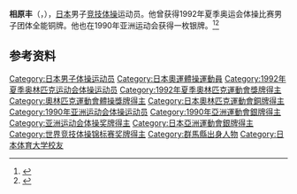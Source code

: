 {{NoteTA|G1=Sports}}
'''相原丰'''（{{jpn|j=相原 豊|hg=あいはら ゆたか|rm=Aihara Yutaka}}，{{bd|1970年|12月18日||}}），[[日本|日本]]男子[[竞技体操|竞技体操]]运动员。他曾获得1992年夏季奥运会体操比赛男子团体全能铜牌。他也在1990年亚洲运动会获得一枚银牌。<ref>{{Cite web|title=Yutaka AIHARA|url=https://www.olympic.org/yutaka-aihara|accessdate=2021-03-27|work=International Olympic Committee|archive-date=2016-10-08|archive-url=https://web.archive.org/web/20161008114211/https://www.olympic.org/yutaka-aihara|dead-url=no}}</ref><ref>{{cite web|url=https://www.olympedia.org/athletes/30574|title=Yutaka Aihara|work=Olympedia|accessdate=2021-03-28|archive-date=2020-06-07|archive-url=https://web.archive.org/web/20200607135206/https://www.olympedia.org/athletes/30574|dead-url=no}}</ref>

== 参考资料 ==
{{reflist}}

{{Authority control}}
{{DEFAULTSORT:Aihara, Yutaka}}
[[Category:日本男子体操运动员|Category:日本男子体操运动员]]
[[Category:日本奧運體操運動員|Category:日本奧運體操運動員]]
[[Category:1992年夏季奥林匹克运动会体操运动员|Category:1992年夏季奥林匹克运动会体操运动员]]
[[Category:1992年夏季奧林匹克運動會獎牌得主|Category:1992年夏季奧林匹克運動會獎牌得主]]
[[Category:奧林匹克運動會體操獎牌得主|Category:奧林匹克運動會體操獎牌得主]]
[[Category:日本奧林匹克運動會銅牌得主|Category:日本奧林匹克運動會銅牌得主]]
[[Category:1990年亚洲运动会体操运动员|Category:1990年亚洲运动会体操运动员]]
[[Category:1990年亞洲運動會銀牌得主|Category:1990年亞洲運動會銀牌得主]]
[[Category:亚洲运动会体操奖牌得主|Category:亚洲运动会体操奖牌得主]]
[[Category:日本亞洲運動會銀牌得主|Category:日本亞洲運動會銀牌得主]]
[[Category:世界竞技体操锦标赛奖牌得主|Category:世界竞技体操锦标赛奖牌得主]]
[[Category:群馬縣出身人物|Category:群馬縣出身人物]]
[[Category:日本体育大学校友|Category:日本体育大学校友]]